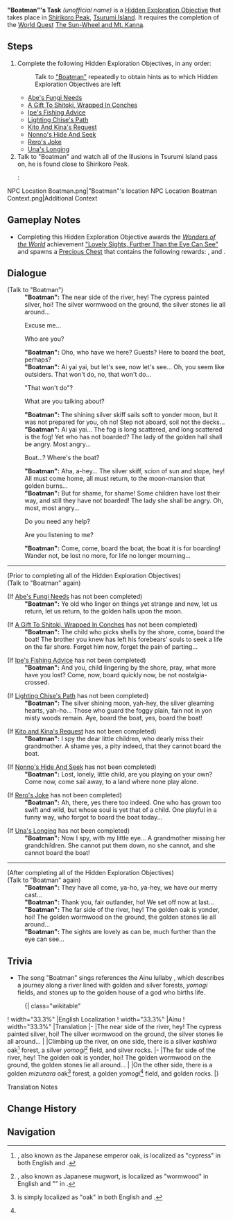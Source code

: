 {{Hidden Exploration Objectives Infobox
|image      = NPC Location Boatman Context.png
|type       = Quest-Like
|region     = Inazuma
|area       = Tsurumi Island
|subarea    = Shirikoro Peak
|loc        = [[Shirikoro Peak]], [[Tsurumi Island]]
|req        = [[The Sun-Wheel and Mt. Kanna]]
|characters = "Boatman";Traveler
}}
'''"Boatman"'s Task''' ''(unofficial name)'' is a [[Hidden Exploration Objective]] that takes place in [[Shirikoro Peak]], [[Tsurumi Island]]. It requires the completion of the [[World Quest]] [[The Sun-Wheel and Mt. Kanna]].

==Steps==
# Complete the following Hidden Exploration Objectives, in any order:
#: Talk to [["Boatman"]] repeatedly to obtain hints as to which Hidden Exploration Objectives are left
#* [[Abe's Fungi Needs]]
#* [[A Gift To Shitoki, Wrapped In Conches]]
#* [[Ipe's Fishing Advice]]
#* [[Lighting Chise's Path]]
#* [[Kito And Kina's Request]]
#* [[Nonno's Hide And Seek]]
#* [[Rero's Joke]]
#* [[Una's Longing]]
# Talk to "Boatman" and watch all of the Illusions in Tsurumi Island pass on, he is found close to Shirikoro Peak.
#:<gallery>
NPC Location Boatman.png|"Boatman"'s location
NPC Location Boatman Context.png|Additional Context
</gallery>

==Gameplay Notes==
* Completing this Hidden Exploration Objective awards the ''[[Wonders of the World]]'' achievement [["Lovely Sights, Further Than the Eye Can See"]] and spawns a [[Precious Chest]] that contains the following rewards: {{Item|Primogem|x=30|25}}, {{Item|Hero's Wit|x=2|25}} and {{Item|Mora|x=20,000|20}}.

==Dialogue==
{{Dialogue start}}
;(Talk to "Boatman")
:'''"Boatman":''' The near side of the river, hey! The cypress painted silver, hoi! The silver wormwood on the ground, the silver stones lie all around...
:{{DIcon}} Excuse me...
:{{DIcon}} Who are you?
:'''"Boatman":''' Oho, who have we here? Guests? Here to board the boat, perhaps?
:'''"Boatman":''' Ai yai yai, but let's see, now let's see... Oh, you seem like outsiders. That won't do, no, that won't do...
:{{DIcon}} "That won't do"?
:{{DIcon}} What are you talking about?
:'''"Boatman":''' The shining silver skiff sails soft to yonder moon, but it was not prepared for you, oh no! Step not aboard, soil not the decks...
:'''"Boatman":''' Ai yai yai... The fog is long scattered, and long scattered is the fog! Yet who has not boarded? The lady of the golden hall shall be angry. Most angry...
:{{DIcon}} Boat...? Where's the boat?
:'''"Boatman":''' Aha, a-hey... The silver skiff, scion of sun and slope, hey! All must come home, all must return, to the moon-mansion that golden burns...
:'''"Boatman":''' But for shame, for shame! Some children have lost their way, and still they have not boarded! The lady she shall be angry. Oh, most, most angry...
:{{DIcon}} Do you need any help?
:{{DIcon}} Are you listening to me?
:'''"Boatman":''' Come, come, board the boat, the boat it is for boarding! Wander not, be lost no more, for life no longer mourning...
----
;(Prior to completing all of the Hidden Exploration Objectives)
;(Talk to "Boatman" again)

;(If [[Abe's Fungi Needs]] has not been completed) <!-- I think this is correct -->
:'''"Boatman":''' Ye old who linger on things yet strange and new, let us return, let us return, to the golden halls upon the moon.

;(If [[A Gift To Shitoki, Wrapped In Conches]] has not been completed)
:'''"Boatman":''' The child who picks shells by the shore, come, board the boat! The brother you knew has left his forebears' souls to seek a life on the far shore. Forget him now, forget the pain of parting...

;(If [[Ipe's Fishing Advice]] has not been completed)
:'''"Boatman":''' And you, child lingering by the shore, pray, what more have you lost? Come, now, board quickly now, be not nostalgia-crossed.

;(If [[Lighting Chise's Path]] has not been completed)
:'''"Boatman":''' The silver shining moon, yah-hey, the silver gleaming hearts, yah-ho... Those who guard the foggy plain, fain not in yon misty woods remain. Aye, board the boat, yes, board the boat!

;(If [[Kito and Kina's Request]] has not been completed)
:'''"Boatman":''' I spy the dear little children, who dearly miss their grandmother. A shame yes, a pity indeed, that they cannot board the boat.

;(If [[Nonno's Hide And Seek]] has not been completed)
:'''"Boatman":''' Lost, lonely, little child, are you playing on your own? Come now, come sail away, to a land where none play alone.

;(If [[Rero's Joke]] has not been completed) <!-- I think this is correct -->
:'''"Boatman":''' Ah, there, yes there too indeed. One who has grown too swift and wild, but whose soul is yet that of a child. One playful in a funny way, who forgot to board the boat today...

;(If [[Una's Longing]] has not been completed)
:'''"Boatman":''' Now I spy, with my little eye... A grandmother missing her grandchildren. She cannot put them down, no she cannot, and she cannot board the boat!
----
;(After completing all of the Hidden Exploration Objectives)
;(Talk to "Boatman" again)
:'''"Boatman":''' They have all come, ya-ho, ya-hey, we have our merry cast...
:'''"Boatman":''' Thank you, fair outlander, ho! We set off now at last...
:'''"Boatman":''' The far side of the river, hey! The golden oak is yonder, hoi! The golden wormwood on the ground, the golden stones lie all around...
:'''"Boatman":''' The sights are lovely as can be, much further than the eye can see...
{{Dialogue end}}

==Trivia==
* The song "Boatman" sings references the Ainu lullaby {{Lang|[https://youtu.be/FSTXj7xs97Y Sixty Cradles]|ain=レ ホッネ シンタ|ain_rm=Re-Hotne Sinta}}, which describes a journey along a river lined with golden and silver forests, ''yomogi'' fields, and stones up to the golden house of a god who births life.
:{| class="wikitable"
! width="33.3%" |English Localization
! width="33.3%" |Ainu
! width="33.3%" |Translation
|-
|The near side of the river, hey! The cypress painted silver, hoi! The silver wormwood on the ground, the silver stones lie all around...
|{{Lang|mini=1|ain=ウ ペッ トゥラシ ペッ アㇻケ ワ シロカネ トゥンニ タイ シロカネ ノヤ サㇻ シロカネ スマ ウ アン ルウェ ネ|ain_rm=<br /><small>U pet turasi pet arke wa sirokane tunni tay sirokane noya sar sirokane suma u an ruwe ne</small>}}
|Climbing up the river, on one side, there is a silver ''kashiwa'' oak<ref group="TN •">{{Lang|{{w|Quercus dentata|''Kashiwa'' oak}}|ain=トゥンニ|ain_rm=tunni}}, also known as the Japanese emperor oak, is localized as "cypress" in both English and {{Lang|Chinese|zh=柏树|zh_rm=bǎishù}}.</ref> forest, a silver ''yomogi''<ref name="yomogi" group="TN •">{{Lang|{{w|Artemisia princeps|''Yomogi''}}|ain=ノヤ|ain_rm=noya}}, also known as Japanese mugwort, is localized as "wormwood" in English and "{{w|Artemisia argyi|Chinese mugwort}}" in {{Lang|Chinese|zh=艾草|zh_rm=àicǎo}}.</ref> field, and silver rocks.<!--
ウ one another(?) ペッ river トゥラシ to climb up along a river
ペッ river アㇻケ half ワ from
シロカネ silver トゥンニ kashiwa タイ forest
シロカネ silver ノヤ yomogi サㇻ wetland
シロカネ silver スマ stone
ウ one another(?) アン to exist ルウェ ネ to be -->
|-
|The far side of the river, hey! The golden oak is yonder, hoi! The golden wormwood on the ground, the golden stones lie all around...
|{{Lang|mini=1|ain=ウ ペッ アㇻケ ワ コンカネ ペロ タイ コンカネ ノヤ サㇻ コンカネ スマ オカ ルウェ ネ|ain_rm=<br /><small>U pet arke wa konkane pero tay konkane noya sar konkane suma oka ruwe ne</small>}}
|On the other side, there is a golden ''mizunara'' oak<ref group="TN •">{{Lang|{{w|Quercus crispula|''Mizunara'' oak}}|ain=ペロ|ain_rm=pero}} is simply localized as "oak" in both English and {{Lang|Chinese|zh=橡树|zh_rm=xiàngshù}}.</ref> forest, a golden ''yomogi''<ref name="yomogi" group="TN •"/> field, and golden rocks.<!--
ウ one another(?) ペッ river アㇻケ half ワ from
コンカネ gold ペロ mizunara タイ forest
コンカネ gold ノヤ yomogi サㇻ wetland
コンカネ gold スマ stone
オカ to exist ルウェ ネ to be -->
|}
;Translation Notes
{{Reflist|group=TN •}}

==Change History==
{{Change History|2.2}}

==Navigation==
{{Hidden Exploration Objective Navbox|Quest-Like}}